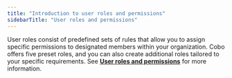 ```yaml
---
title: "Introduction to user roles and permissions"
sidebarTitle: "User roles and permissions"
---
```


User roles consist of predefined sets of rules that allow you to assign specific permissions to designated members within your organization. Cobo offers five preset roles, and you can also create additional roles tailored to your specific requirements. See [**User roles and permissions**](/cobo-portal/organization/security/overview1) for more information.

